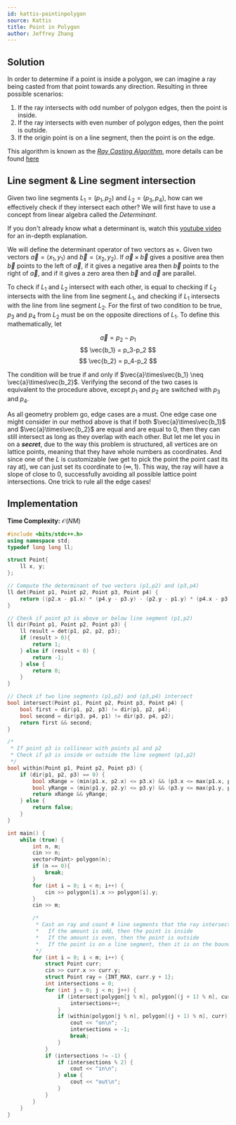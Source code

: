 ```yaml
---
id: kattis-pointinpolygon
source: Kattis
title: Point in Polygon
author: Jeffrey Zhang
---
```


## Solution 
In order to determine if a point is inside a polygon, we can imagine a ray being casted from that point towards any direction. Resulting in three possible scenarios: 

1. If the ray intersects with odd number of polygon edges, then the point is inside.
2. If the ray intersects with even number of polygon edges, then the point is outside.
3. If the origin point is on a line segment, then the point is on the edge.

This algorithm is known as the [*Ray Casting Algorithm*](https://en.wikipedia.org/wiki/Point_in_polygon#Ray_casting_algorithm), more details can be found [here](https://en.wikipedia.org/wiki/Point_in_polygon)

## Line segment & Line segment intersection

Given two line segments $L_1 = (p_1,p_2)$ and $L_2 = (p_3,p_4)$, how can we effectively check if they intersect each other? We will first have to use a concept from linear algebra called the *Determinant*.

<Info title="Complementary resource">

If you don't already know what a determinant is, watch this [youtube video](https://www.youtube.com/watch?v=Ip3X9LOh2dk) for an in-depth explanation.

</Info>

We will define the determinant operator of two vectors as $\times$. Given two vectors $\vec{a}=\langle x_1,y_1 \rangle$ and $\vec{b}=\langle x_2,y_2 \rangle$. If $\vec{a}\times\vec{b}$ gives a positive area then $\vec{b}$ points to the left of $\vec{a}$, if it gives a negative area then $\vec{b}$ points to the right of $\vec{a}$, and if it gives a zero area then $\vec{b}$ and $\vec{a}$ are parallel.

To check if $L_1$ and $L_2$ intersect with each other, is equal to checking if $L_2$ intersects with the line from line segment $L_1$, and checking if $L_1$ intersects with the line from line segment $L_2$. For the first of two condition to be true, $p_3$ and $p_4$ from $L_2$ must be on the opposite directions of $L_1$. To define this mathematically, let
	
$$
\vec{a} = p_2-p_1
$$
$$
\vec{b_1} = p_3-p_2
$$
$$
\vec{b_2} = p_4-p_2
$$

The condition will be true if and only if $\vec{a}\times\vec{b_1} \neq \vec{a}\times\vec{b_2}$. Verifying the second of the two cases is equivalent to the procedure above, except $p_1$ and $p_2$ are switched with $p_3$ and $p_4$.

As all geometry problem go, edge cases are a must. One edge case one might consider in our method above is that if both $\vec{a}\times\vec{b_1}$ and $\vec{a}\times\vec{b_2}$ are equal and are equal to 0, then they can still intersect as long as they overlap with each other. But let me let you in on a ***secret***, due to the way this problem is structured, all vertices are on lattice points, meaning that they have whole numbers as coordinates. And since one of the $L$ is customizable (we get to pick the point the point cast its ray at), we can just set its coordinate to $(\infty,1)$. This way, the ray will have a slope of close to $0$, successfully avoiding all possible lattice point intersections. One trick to rule all the edge cases! 

## Implementation
**Time Complexity:** $\mathcal O(NM)$

<LanguageSection>
<CPPSection>

```cpp
#include <bits/stdc++.h>
using namespace std;
typedef long long ll;

struct Point{
	ll x, y;
};

// Compute the determinant of two vectors (p1,p2) and (p3,p4)
ll det(Point p1, Point p2, Point p3, Point p4) {
	return ((p2.x - p1.x) * (p4.y - p3.y) - (p2.y - p1.y) * (p4.x - p3.x));
}

// Check if point p3 is above or below line segment (p1,p2)
ll dir(Point p1, Point p2, Point p3) {
	ll result = det(p1, p2, p2, p3);
	if (result > 0){
		return 1;
	} else if (result < 0) {
		return -1;
	} else {
		return 0;
	}
}

// Check if two line segments (p1,p2) and (p3,p4) intersect
bool intersect(Point p1, Point p2, Point p3, Point p4) {
	bool first = dir(p1, p2, p3) != dir(p1, p2, p4);
	bool second = dir(p3, p4, p1) != dir(p3, p4, p2);
	return first && second;
}

/*
 * If point p3 is collinear with points p1 and p2
 * Check if p3 is inside or outside the line segment (p1,p2)
 */
bool within(Point p1, Point p2, Point p3) {
	if (dir(p1, p2, p3) == 0) {
		bool xRange = (min(p1.x, p2.x) <= p3.x) && (p3.x <= max(p1.x, p2.x));
		bool yRange = (min(p1.y, p2.y) <= p3.y) && (p3.y <= max(p1.y, p2.y));
		return xRange && yRange;
	} else {
		return false;
	}
}

int main() {
	while (true) {
		int n, m;
		cin >> n;
		vector<Point> polygon(n);
		if (n == 0){
			break;
		}
		for (int i = 0; i < n; i++) {
			cin >> polygon[i].x >> polygon[i].y;
		}
		cin >> m;

		/*
		 * Cast an ray and count # line segments that the ray intersected with:
		 *   If the amount is odd, then the point is inside
		 *   If the amount is even, then the point is outside
		 *   If the point is on a line segment, then it is on the boundary
		 */
		for (int i = 0; i < m; i++) {
			struct Point curr;
			cin >> curr.x >> curr.y;
			struct Point ray = {INT_MAX, curr.y + 1};
			int intersections = 0;
			for (int j = 0; j < n; j++) {
				if (intersect(polygon[j % n], polygon[(j + 1) % n], curr, ray)) {
					intersections++;
				}
				if (within(polygon[j % n], polygon[(j + 1) % n], curr)) {
					cout << "on\n";
					intersections = -1;
					break;
				}
			}
			if (intersections != -1) {
				if (intersections % 2) {
					cout << "in\n";
				} else {
					cout << "out\n";
				}
			}
		}
	}
}
```
</CPPSection>
</LanguageSection>

